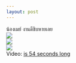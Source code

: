 ```yaml
--- 
layout: post 
--- 
```



&#3609;&#3657;&#3629;&#3591;&#3648;&#3617;&#3618;&#3660; &#3591;&#3634;&#3609;&#3604;&#3637;&#3594;&#3636;&#3610;&#3627;&#3634;&#3618;&#3648;&#3621;&#3618;<br><a href='https://sun9-23.userapi.com/impg/X6ax6SMSWqm8BFkmOVaZkTlBcjSLxarkO1I1nA/LYQD9vUf9ek.jpg?size=986x1577&quality=96&sign=355de221f11fafb28296d1e2360d88d7&type=album'><img src='https://sun9-23.userapi.com/impg/X6ax6SMSWqm8BFkmOVaZkTlBcjSLxarkO1I1nA/LYQD9vUf9ek.jpg?size=378x604&quality=96&sign=8521ff9e2e039c38c4e3f6fe0977e4eb&type=album'></a><br><a href='https://sun9-49.userapi.com/impg/JfpGsCvHa1vbvxc-mowROVxCh75BgerYcn8pIw/shbrc0PdZyY.jpg?size=540x960&quality=96&sign=c4f0a721ab61715154e82ef2887dd04f&type=album'><img src='https://sun9-49.userapi.com/impg/JfpGsCvHa1vbvxc-mowROVxCh75BgerYcn8pIw/shbrc0PdZyY.jpg?size=340x604&quality=96&sign=f2fd699cf0ccf8688b74ba5524cf350c&type=album'></a><br><a href='https://sun9-55.userapi.com/impg/PP1K3QacYgi16zawhCl82rRvwU4D-CcFIP8okg/gKbc9pxgkCE.jpg?size=540x960&quality=96&sign=5f790c2fb95db815c1dc23d3f76321ca&type=album'><img src='https://sun9-55.userapi.com/impg/PP1K3QacYgi16zawhCl82rRvwU4D-CcFIP8okg/gKbc9pxgkCE.jpg?size=340x604&quality=96&sign=3f6135c3f2d2b99378d800223e75b786&type=album'></a><br>Video: <a href="https://vk.com/video-203323312_456239911?list=bf9e92c9661f1919e9">is 54 seconds long </a>
